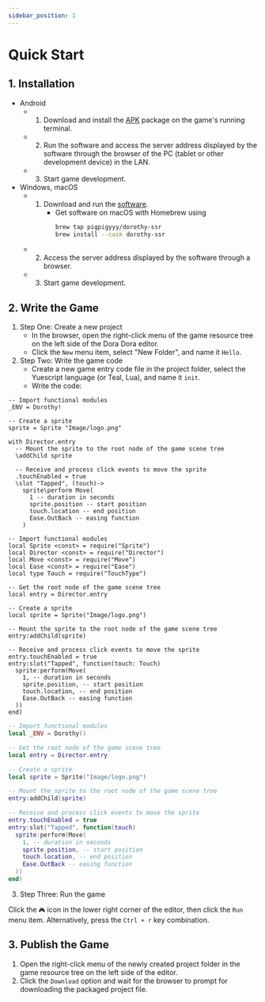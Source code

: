 ```yaml
---
sidebar_position: 1
---
```



# Quick Start

## 1. Installation

- Android
  - 1. Download and install the [APK](https://github.com/pigpigyyy/Dorothy-SSR/releases/latest) package on the game's running terminal.
  - 2. Run the software and access the server address displayed by the software through the browser of the PC (tablet or other development device) in the LAN.
  - 3. Start game development.
- Windows, macOS
  - 1. Download and run the [software](https://github.com/pigpigyyy/Dorothy-SSR/releases/latest).
       - Get software on macOS with Homebrew using
          ```sh
          brew tap pigpigyyy/dorothy-ssr 
          brew install --cask dorothy-ssr
          ```
  - 2. Access the server address displayed by the software through a browser.
  - 3. Start game development.

## 2. Write the Game

1. Step One: Create a new project
   - In the browser, open the right-click menu of the game resource tree on the left side of the Dora Dora editor.
   - Click the `New` menu item, select "New Folder", and name it `Hello`.
2. Step Two: Write the game code
   - Create a new game entry code file in the project folder, select the Yuescript language (or Teal, Lua), and name it `init`.
   - Write the code:

<Tabs>
<TabItem value="yue" label="Yuescript">

```yue title="Hello/init.yue"
-- Import functional modules
_ENV = Dorothy!

-- Create a sprite
sprite = Sprite "Image/logo.png"

with Director.entry
  -- Mount the sprite to the root node of the game scene tree
  \addChild sprite

  -- Receive and process click events to move the sprite
  .touchEnabled = true
  \slot "Tapped", (touch)->
    sprite\perform Move(
      1 -- duration in seconds
      sprite.position -- start position
      touch.location -- end position
      Ease.OutBack -- easing function
    )
```

</TabItem>
<TabItem value="tl" label="Teal">

```tl title="Hello/init.tl"
-- Import functional modules
local Sprite <const> = require("Sprite")
local Director <const> = require("Director")
local Move <const> = require("Move")
local Ease <const> = require("Ease")
local type Touch = require("TouchType")

-- Get the root node of the game scene tree
local entry = Director.entry

-- Create a sprite
local sprite = Sprite("Image/logo.png")

-- Mount the sprite to the root node of the game scene tree
entry:addChild(sprite)

-- Receive and process click events to move the sprite
entry.touchEnabled = true
entry:slot("Tapped", function(touch: Touch)
  sprite:perform(Move(
    1, -- duration in seconds
    sprite.position, -- start position
    touch.location, -- end position
    Ease.OutBack -- easing function
  ))
end)
```

</TabItem>
<TabItem value="lua" label="Lua">

```lua title="Hello/init.lua"
-- Import functional modules
local _ENV = Dorothy()

-- Get the root node of the game scene tree
local entry = Director.entry

-- Create a sprite
local sprite = Sprite("Image/logo.png")

-- Mount the sprite to the root node of the game scene tree
entry:addChild(sprite)

-- Receive and process click events to move the sprite
entry.touchEnabled = true
entry:slot("Tapped", function(touch)
  sprite:perform(Move(
    1, -- duration in seconds
    sprite.position, -- start position
    touch.location, -- end position
    Ease.OutBack -- easing function
  ))
end)
```

</TabItem>
</Tabs>

3. Step Three: Run the game

Click the `🎮` icon in the lower right corner of the editor, then click the `Run` menu item. Alternatively, press the `Ctrl + r` key combination.

## 3. Publish the Game

1. Open the right-click menu of the newly created project folder in the game resource tree on the left side of the editor.
2. Click the `Download` option and wait for the browser to prompt for downloading the packaged project file.
